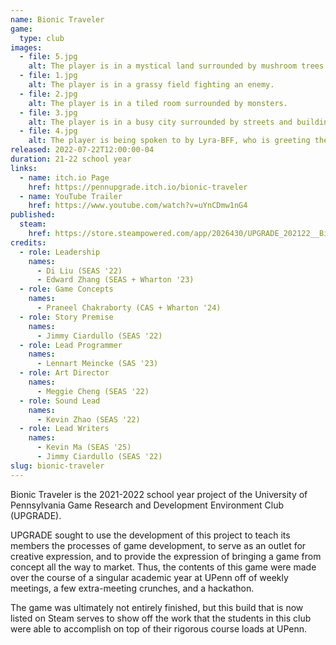 ```yaml
---
name: Bionic Traveler
game:
  type: club
images:
  - file: 5.jpg
    alt: The player is in a mystical land surrounded by mushroom trees and cabins.
  - file: 1.jpg
    alt: The player is in a grassy field fighting an enemy.
  - file: 2.jpg
    alt: The player is in a tiled room surrounded by monsters.
  - file: 3.jpg
    alt: The player is in a busy city surrounded by streets and buildings.
  - file: 4.jpg
    alt: The player is being spoken to by Lyra-BFF, who is greeting them and asking what they're up to.
released: 2022-07-22T12:00:00-04
duration: 21-22 school year
links:
  - name: itch.io Page
    href: https://pennupgrade.itch.io/bionic-traveler
  - name: YouTube Trailer
    href: https://www.youtube.com/watch?v=uYnCDmw1nG4
published:
  steam:
    href: https://store.steampowered.com/app/2026430/UPGRADE_202122__Bionic_Traveler/
credits:
  - role: Leadership
    names:
      - Di Liu (SEAS '22)
      - Edward Zhang (SEAS + Wharton '23)
  - role: Game Concepts
    names:
      - Praneel Chakraborty (CAS + Wharton '24)
  - role: Story Premise
    names:
      - Jimmy Ciardullo (SEAS '22)
  - role: Lead Programmer
    names:
      - Lennart Meincke (SAS '23)
  - role: Art Director
    names:
      - Meggie Cheng (SEAS '22)
  - role: Sound Lead
    names:
      - Kevin Zhao (SEAS '22)
  - role: Lead Writers
    names:
      - Kevin Ma (SEAS '25)
      - Jimmy Ciardullo (SEAS '22)
slug: bionic-traveler
---
```


Bionic Traveler is the 2021-2022 school year project of the University of Pennsylvania Game Research and Development Environment Club (UPGRADE).

UPGRADE sought to use the development of this project to teach its members the processes of game development, to serve as an outlet for creative expression, and to provide the expression of bringing a game from concept all the way to market. Thus, the contents of this game were made over the course of a singular academic year at UPenn off of weekly meetings, a few extra-meeting crunches, and a hackathon.

The game was ultimately not entirely finished, but this build that is now listed on Steam serves to show off the work that the students in this club were able to accomplish on top of their rigorous course loads at UPenn.
